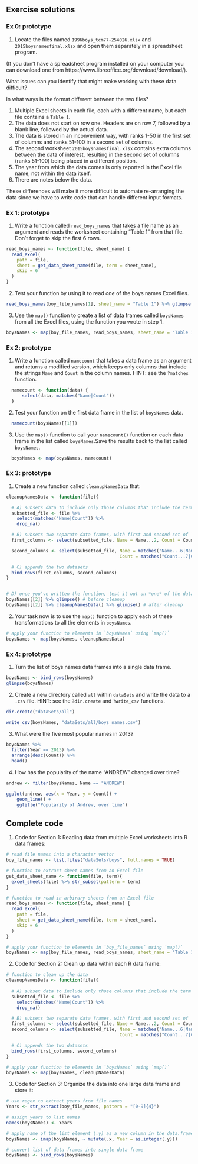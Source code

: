 
## Exercise solutions

### Ex 0: prototype

1. Locate the files named `1996boys_tcm77-254026.xlsx` and `2015boysnamesfinal.xlsx` and open them separately in a spreadsheet program. 

  (If you don't have a spreadsheet program installed on your computer you can download one from https://www.libreoffice.org/download/download/). 

  What issues can you identify that might make working with these data difficult?

  In what ways is the format different between the two files?

1. Multiple Excel sheets in each file, each with a different name, but each file contains a `Table 1`.
2. The data does not start on row one. Headers are on row 7, followed by a blank line, followed by the actual data.
3. The data is stored in an inconvenient way, with ranks 1-50 in the first set of columns and ranks 51-100 in a second set of columns.
4. The second worksheet `2015boysnamesfinal.xlsx` contains extra columns between the data of interest, resulting in the second set of columns (ranks 51-100) being placed in a different position.
5. The year from which the data comes is only reported in the Excel file name, not within the data itself.
6. There are notes below the data.

These differences will make it more difficult to automate re-arranging the data since we have to write code that can handle different input formats.


### Ex 1: prototype

1. Write a function called `read_boys_names` that takes a file name as an argument and reads the worksheet containing "Table 1" from that file. Don't forget to skip the first 6 rows.

```{r} 
read_boys_names <- function(file, sheet_name) {
  read_excel(
    path = file,
    sheet = get_data_sheet_name(file, term = sheet_name),
    skip = 6
  )
}
```

2. Test your function by using it to read *one* of the boys names Excel files.

```{r}
read_boys_names(boy_file_names[1], sheet_name = "Table 1") %>% glimpse()
```

3. Use the `map()` function to create a list of data frames called `boysNames` from all the Excel files, using the function you wrote in step 1.

```{r}
boysNames <- map(boy_file_names, read_boys_names, sheet_name = "Table 1")
```


### Ex 2: prototype

1. Write a function called `namecount` that takes a data frame as an argument and returns a modified version, which keeps only columns that include the strings `Name` and `Count` in the column names. HINT: see the `?matches` function.

```{r}
  namecount <- function(data) {
      select(data, matches("Name|Count"))
  }
```

2. Test your function on the first data frame in the list of `boysNames` data.

```{r}
  namecount(boysNames[[1]])
```

3. Use the `map()` function to call your `namecount()` function on each data frame in the list called `boysNames`.Save the results back to the list called `boysNames`.

```{r}
  boysNames <- map(boysNames, namecount)
```


### Ex 3: prototype

1. Create a new function called `cleanupNamesData` that:

```{r}
cleanupNamesData <- function(file){

  # A) subsets data to include only those columns that include the term `Name` and `Count` and apply listwise deletion
  subsetted_file <- file %>%
    select(matches("Name|Count")) %>%
    drop_na()

  # B) subsets two separate data frames, with first and second set of `Name` and `Count` columns 
  first_columns <- select(subsetted_file, Name = Name...2, Count = Count...3) 

  second_columns <- select(subsetted_file, Name = matches("Name...6|Name...7|Name...8"),
                                           Count = matches("Count...7|Count...8|Count...9"))

  # C) appends the two datasets
  bind_rows(first_columns, second_columns)
}


# D) once you've written the function, test it out on *one* of the data frames in the list
boysNames[[2]] %>% glimpse() # before cleanup
boysNames[[2]] %>% cleanupNamesData() %>% glimpse() # after cleanup
```

2. Your task now is to use the `map()` function to apply each of these transformations to all the elements in `boysNames`. 

```{r}
# apply your function to elements in `boysNames` using `map()`
boysNames <- map(boysNames, cleanupNamesData)
```


### Ex 4: prototype

1. Turn the list of boys names data frames into a single data frame.

```{r}
boysNames <- bind_rows(boysNames)
glimpse(boysNames)
```

2. Create a new directory called `all` within `dataSets` and write the data to a `.csv` file. HINT: see the `?dir.create` and `?write_csv` functions.

```{r, eval=FALSE}
dir.create("dataSets/all")

write_csv(boysNames, "dataSets/all/boys_names.csv")
```

3. What were the five most popular names in 2013?   

```{r}
boysNames %>% 
  filter(Year == 2013) %>%
  arrange(desc(Count)) %>%
  head()
```

4. How has the popularity of the name "ANDREW" changed over time?

```{r}
andrew <- filter(boysNames, Name == "ANDREW")

ggplot(andrew, aes(x = Year, y = Count)) +
    geom_line() +
    ggtitle("Popularity of Andrew, over time")
```


## Complete code

1. Code for Section 1: Reading data from multiple Excel worksheets into R data frames:

```{r}
# read file names into a character vector
boy_file_names <- list.files("dataSets/boys", full.names = TRUE)

# function to extract sheet names from an Excel file
get_data_sheet_name <- function(file, term){
  excel_sheets(file) %>% str_subset(pattern = term)
}

# function to read in arbirary sheets from an Excel file
read_boys_names <- function(file, sheet_name) {
  read_excel(
    path = file,
    sheet = get_data_sheet_name(file, term = sheet_name),
    skip = 6
  )
}

# apply your function to elements in `boy_file_names` using `map()`
boysNames <- map(boy_file_names, read_boys_names, sheet_name = "Table 1")
```

2. Code for Section 2: Clean up data within each R data frame:

```{r}
# function to clean up the data
cleanupNamesData <- function(file){
  
  # A) subset data to include only those columns that include the term `Name` and `Count`
  subsetted_file <- file %>%
    select(matches("Name|Count")) %>%
    drop_na()

  # B) subsets two separate data frames, with first and second set of `Name` and `Count` columns 
  first_columns <- select(subsetted_file, Name = Name...2, Count = Count...3) 
  second_columns <- select(subsetted_file, Name = matches("Name...6|Name...7|Name...8"),
                                           Count = matches("Count...7|Count...8|Count...9"))

  # C) appends the two datasets
  bind_rows(first_columns, second_columns)
}

# apply your function to elements in `boysNames` using `map()`
boysNames <- map(boysNames, cleanupNamesData)
```

3. Code for Section 3: Organize the data into one large data frame and store it:

```{r}
# use regex to extract years from file names
Years <- str_extract(boy_file_names, pattern = "[0-9]{4}")

# assign years to list names
names(boysNames) <- Years

# apply name of the list element (.y) as a new column in the data.frame (.x)
boysNames <- imap(boysNames, ~ mutate(.x, Year = as.integer(.y)))

# convert list of data frames into single data frame
boysNames <- bind_rows(boysNames)
```


